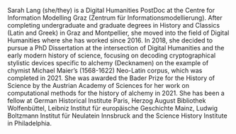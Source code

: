 Sarah Lang (she/they) is a Digital Humanities PostDoc at the Centre for Information Modelling Graz (Zentrum für Informationsmodellierung). After completing undergraduate and graduate degrees in History and Classics (Latin and Greek) in Graz and Montpellier, she moved into the field of Digital Humanities where she has worked since 2016. In 2018, she decided to pursue a PhD Dissertation at the intersection of Digital Humanities and the early modern history of science, focusing on decoding cryptographical stylistic devices specific to alchemy (Decknamen) on the example of chymist Michael Maier’s (1568-1622) Neo-Latin corpus, which was completed in 2021. She was awarded the Bader Prize for the History of Science by the Austrian Academy of Sciences for her work on computational methods for the history of alchemy in 2021. She has been a fellow at German Historical Institute Paris, Herzog August Bibliothek Wolfenbüttel, Leibniz Institut für europäische Geschichte Mainz, Ludwig Boltzmann Institut für Neulatein Innsbruck and the Science History Institute in Philadelphia.
